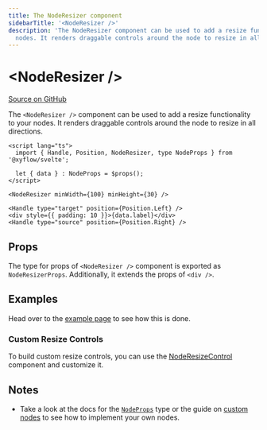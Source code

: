 ```yaml
---
title: The NodeResizer component
sidebarTitle: '<NodeResizer />'
description: 'The NodeResizer component can be used to add a resize functionality to your
  nodes. It renders draggable controls around the node to resize in all directions.'
---
```



# \<NodeResizer />

[Source on GitHub](https://github.com/xyflow/xyflow/blob/487b13c9ad8903789f56c6fcfd8222f9cb74b812/packages/svelte/src/lib/plugins/NodeResizer/NodeResizer.svelte)

The `<NodeResizer />` component can be used to add a resize functionality to your
nodes. It renders draggable controls around the node to resize in all directions.

```svelte filename="CustomNode.svelte"
<script lang="ts">
  import { Handle, Position, NodeResizer, type NodeProps } from '@xyflow/svelte';

  let { data } : NodeProps = $props();
</script>

<NodeResizer minWidth={100} minHeight={30} />

<Handle type="target" position={Position.Left} />
<div style={{ padding: 10 }}>{data.label}</div>
<Handle type="source" position={Position.Right} />
```

## Props

The type for props of `<NodeResizer />` component is exported as `NodeResizerProps`. Additionally, it extends the props of `<div />`.

<APIDocs componentName="NodeResizer" groupKeys="HTMLAttributes<HTMLDivElement>" />

## Examples

Head over to the [example page](/examples/nodes/node-resizer) to see how this is done.

<RemoteCodeViewer
  route="examples/nodes/node-resizer"
  framework="svelte"
  editorHeight={500}
/>

### Custom Resize Controls

To build custom resize controls, you can use the [NodeResizeControl](/api-reference/components/node-resize-control) component and customize it.

## Notes

- Take a look at the docs for the [`NodeProps`](/api-reference/types/node-props) type or the
  guide on [custom nodes](/learn/customization/custom-nodes) to see how to
  implement your own nodes.
